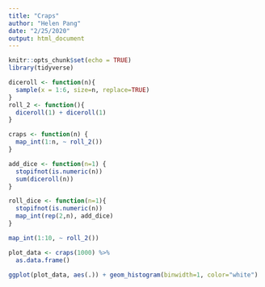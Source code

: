 ```yaml
---
title: "Craps"
author: "Helen Pang"
date: "2/25/2020"
output: html_document
---
```


```r
knitr::opts_chunk$set(echo = TRUE)
library(tidyverse)
```
```r
diceroll <- function(n){
  sample(x = 1:6, size=n, replace=TRUE)
}
roll_2 <- function(){
  diceroll(1) + diceroll(1)
}

craps <- function(n) {
  map_int(1:n, ~ roll_2())
}

add_dice <- function(n=1) {
  stopifnot(is.numeric(n))
  sum(diceroll(n))
}

roll_dice <- function(n=1){
  stopifnot(is.numeric(n))
  map_int(rep(2,n), add_dice)
}

map_int(1:10, ~ roll_2())

plot_data <- craps(1000) %>% 
  as.data.frame()

ggplot(plot_data, aes(.)) + geom_histogram(binwidth=1, color="white")
```


